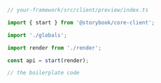 ```ts
// your-framework/src/client/preview/index.ts

import { start } from '@storybook/core-client';

import './globals';

import render from './render';

const api = start(render);

// the boilerplate code
```